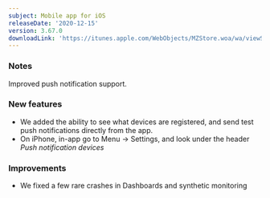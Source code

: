 ```yaml
---
subject: Mobile app for iOS
releaseDate: '2020-12-15'
version: 3.67.0
downloadLink: 'https://itunes.apple.com/WebObjects/MZStore.woa/wa/viewSoftware?id=594038638&mt=8'
---
```


### Notes

Improved push notification support.

### New features

* We added the ability to see what devices are registered, and send test push notifications directly from the app.
* On iPhone, in-app go to Menu -> Settings, and look under the header _Push notification devices_

### Improvements

* We fixed a few rare crashes in Dashboards and synthetic monitoring
